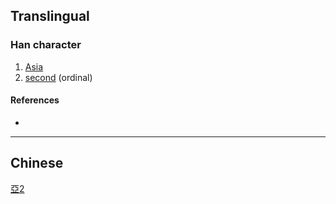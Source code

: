 {{also|亞|亜}}<!-- may be replaced by zh-forms -->
==Translingual==

[[Category:CJKV characters simplified differently in Japan and China|亞2]]

===Han character===
{{Han char|rn=7|rad=二|as=04|sn=6|four=|canj=MTC|ids=⿱一业}}

# [[Asia]]
# [[second]] (ordinal)

====References====
* {{Han ref|kx=0087.081|hdz=10017.140|uh=4E9A|ud=20122}}

----
==Chinese==
{{zh-see|亞}}